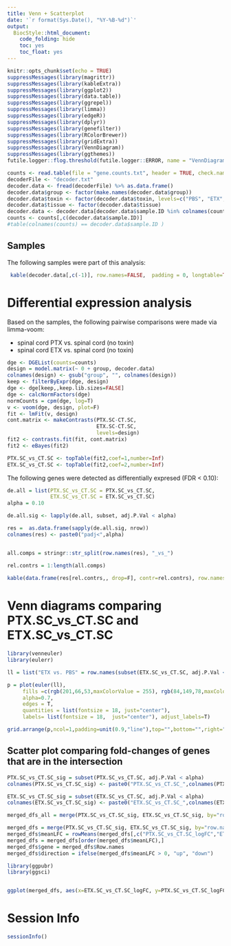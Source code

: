 ```yaml
---
title: Venn + Scatterplot 
date: '`r format(Sys.Date(), "%Y-%B-%d")`'
output:
  BiocStyle::html_document:
    code_folding: hide
    toc: yes
    toc_float: yes
---
```



```r
knitr::opts_chunk$set(echo = TRUE)
suppressMessages(library(magrittr))
suppressMessages(library(kableExtra))
suppressMessages(library(ggplot2))
suppressMessages(library(data.table))
suppressMessages(library(ggrepel))
suppressMessages(library(limma))
suppressMessages(library(edgeR))
suppressMessages(library(dplyr))
suppressMessages(library(genefilter))
suppressMessages(library(RColorBrewer))
suppressMessages(library(gridExtra))
suppressMessages(library(VennDiagram))
suppressMessages(library(ggthemes))
futile.logger::flog.threshold(futile.logger::ERROR, name = "VennDiagramLogger")
```




```r
counts <- read.table(file = "gene.counts.txt", header = TRUE, check.names=FALSE, row.names=1)
decoderFile <- "decoder.txt"
decoder.data <- fread(decoderFile) %>% as.data.frame()
decoder.data$group <- factor(make.names(decoder.data$group))
decoder.data$toxin <- factor(decoder.data$toxin, levels=c("PBS", "ETX", "PTX"))
decoder.data$tissue <- factor(decoder.data$tissue)
decoder.data <- decoder.data[decoder.data$sample.ID %in% colnames(counts),]
counts <- counts[,c(decoder.data$sample.ID)]
#table(colnames(counts) == decoder.data$sample.ID )
```


## Samples

The following samples were part of this analysis:

```r
 kable(decoder.data[,c(-1)], row.names=FALSE,  padding = 0, longtable=TRUE) %>%  kable_styling(bootstrap_options = c("striped", "hover", "condensed"), full_width=F)
```



# Differential expression analysis

Based on the samples, the following pairwise comparisons were made via limma-voom:

- spinal cord PTX vs. spinal cord (no toxin)
- spinal cord ETX vs. spinal cord (no toxin)


```r
dge <- DGEList(counts=counts)
design = model.matrix(~ 0 + group, decoder.data)
colnames(design) <- gsub("group", "", colnames(design))
keep <- filterByExpr(dge, design)
dge <- dge[keep,,keep.lib.sizes=FALSE]
dge <- calcNormFactors(dge)
normCounts = cpm(dge, log=T)
v <- voom(dge, design, plot=F)
fit <- lmFit(v, design)
cont.matrix <- makeContrasts(PTX.SC-CT.SC,
                             ETX.SC-CT.SC,
                             levels=design)
fit2 <- contrasts.fit(fit, cont.matrix)
fit2 <- eBayes(fit2)

PTX.SC_vs_CT.SC <- topTable(fit2,coef=1,number=Inf)
ETX.SC_vs_CT.SC <- topTable(fit2,coef=2,number=Inf)
```


The following genes were detected as differentially expresed (FDR < 0.10):

```r
de.all = list(PTX.SC_vs_CT.SC = PTX.SC_vs_CT.SC,
              ETX.SC_vs_CT.SC = ETX.SC_vs_CT.SC)
alpha = 0.10

de.all.sig <- lapply(de.all, subset, adj.P.Val < alpha)

res =  as.data.frame(sapply(de.all.sig, nrow))
colnames(res) <- paste0("padj<",alpha)


all.comps = stringr::str_split(row.names(res), "_vs_")

rel.contrs = 1:length(all.comps)
 
kable(data.frame(res[rel.contrs,, drop=F], contr=rel.contrs), row.names=T,  padding = 0, longtable=TRUE) %>%  kable_styling(bootstrap_options = c("striped", "hover", "condensed"), full_width=F)
```


# Venn diagrams comparing PTX.SC_vs_CT.SC	 and ETX.SC_vs_CT.SC


```r
library(venneuler)
library(eulerr)

ll = list("ETX vs. PBS" = row.names(subset(ETX.SC_vs_CT.SC, adj.P.Val < alpha)), "PTX vs. PBS" = row.names(subset(PTX.SC_vs_CT.SC, adj.P.Val < alpha)))

p = plot(euler(ll),
     fills =c(rgb(201,66,53,maxColorValue = 255), rgb(84,149,78,maxColorValue = 255)),
     alpha=0.7,
     edges = T,
     quantities = list(fontsize = 18, just="center"), 
     labels= list(fontsize = 18,  just="center"), adjust_labels=T)

grid.arrange(p,ncol=1,padding=unit(0.9,"line"),top="",bottom="",right="",left="")

```


## Scatter plot comparing fold-changes of genes that are in the intersection


```r
PTX.SC_vs_CT.SC_sig = subset(PTX.SC_vs_CT.SC, adj.P.Val < alpha)
colnames(PTX.SC_vs_CT.SC_sig) <- paste0("PTX.SC_vs_CT.SC_",colnames(PTX.SC_vs_CT.SC_sig))

ETX.SC_vs_CT.SC_sig = subset(ETX.SC_vs_CT.SC, adj.P.Val < alpha)
colnames(ETX.SC_vs_CT.SC_sig) <- paste0("ETX.SC_vs_CT.SC_",colnames(ETX.SC_vs_CT.SC_sig))

merged_dfs_all = merge(PTX.SC_vs_CT.SC_sig, ETX.SC_vs_CT.SC_sig, by="row.names", all="TRUE")

merged_dfs = merge(PTX.SC_vs_CT.SC_sig, ETX.SC_vs_CT.SC_sig, by="row.names")
merged_dfs$meanLFC = rowMeans(merged_dfs[,c("PTX.SC_vs_CT.SC_logFC","ETX.SC_vs_CT.SC_logFC")])
merged_dfs = merged_dfs[order(merged_dfs$meanLFC),]
merged_dfs$gene = merged_dfs$Row.names
merged_dfs$direction = ifelse(merged_dfs$meanLFC > 0, "up", "down")

library(ggpubr)
library(ggsci)


ggplot(merged_dfs, aes(x=ETX.SC_vs_CT.SC_logFC, y=PTX.SC_vs_CT.SC_logFC, label=gene)) + geom_point(size=3, alpha=0.6, pch=21, color="black", aes(fill=direction)) + theme_bw(base_size = 16) + theme(legend.position =  "bottom") + scale_fill_aaas(name=bquote(log[2]~fold~change~direction)) + ggtitle("Scatter plot of fold-changes", subtitle="comparing changes induced in ETX/PTX relative to PBS") + xlab(bquote(log[2]~FC~(ETX - PBS))) +  ylab(bquote(log[2]~FC~(PTX - PBS))) +  stat_cor( aes(label = paste(..rr.label.., sep = "~`,`~")),label.x = -7) + geom_smooth(method=lm, se=T) + geom_vline(xintercept = 0, linetype="dotted", size=1)  + geom_hline(yintercept = 0, linetype="dotted", size=1)  +  theme(plot.subtitle=element_text(size=14, color="black"))
```


# Session Info
```r
sessionInfo()
```

